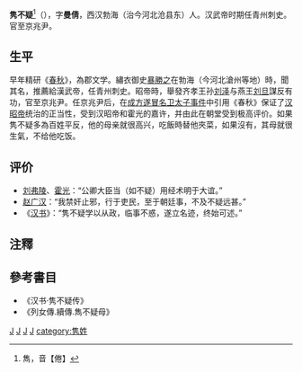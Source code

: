 '''隽不疑'''<ref>雋，音【倦】</ref>（{{bd|?||?|}}），字'''曼倩'''，西汉勃海（治今河北沧县东）人。汉武帝时期任青州刺史。官至京兆尹。

==生平==
早年精研《[[春秋_(书)|春秋]]》，為郡文学。繡衣御史[[暴勝之|暴勝之]]在勃海（今河北滄州等地）時，聞其名，推薦給漢武帝，任青州刺史。昭帝時，舉發齐孝王孙[[劉澤_(齊孝王之孫)|刘泽]]与燕王[[刘旦|刘旦]]謀反有功，官至京兆尹。任京兆尹后，在[[成方遂冒名卫太子事件|成方遂冒名卫太子事件]]中引用《春秋》保证了[[汉昭帝|汉昭帝]]统治的正当性，受到汉昭帝和霍光的嘉许，并由此在朝堂受到极高评价。如果隽不疑多為百姓平反，他的母亲就很高兴，吃飯時替他夾菜，如果沒有，其母就很生氣，不给他吃饭。

==评价==
* [[刘弗陵|刘弗陵]]、[[霍光|霍光]]：“公卿大臣当（如不疑）用经术明于大谊。”
* [[赵广汉|赵广汉]]：“我禁奸止邪，行于吏民，至于朝廷事，不及不疑远甚。”
* 《[[汉书|汉书]]》：“隽不疑学以从政，临事不惑，遂立名迹，终始可述。”

==注釋==
{{reflist}}

==參考書目==
*《汉书·隽不疑传》
*《列女傳.續傳.雋不疑母》

[[category:西汉郡文学|J]]
[[category:西漢刺史|J]]
[[category:西漢京兆尹|J]]
[[category:沧县人|J]]
[[category:隽姓|category:隽姓]]